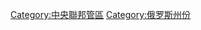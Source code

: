 {{Commonscat|Lipetsk Oblast}}

[[Category:中央聯邦管區|Category:中央聯邦管區]]
[[Category:俄罗斯州份|Category:俄罗斯州份]]
